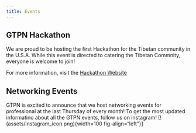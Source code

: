 ```yaml
---
title: Events
---
```


## GTPN Hackathon
We are proud to be hosting the first Hackathon for the Tibetan community in the U.S.A.
While this event is directed to catering the Tibetan Commnity, everyone is welcome to join!

For more information, visit the [Hackathon Website](https://rinchenlama0075.github.io/GTPN-Hackathon/)

## Networking Events
GTPN is excited to announce that we host networking events for professional at the last Thursday of every month! To get the most updated informatino about all the GTPN events, follow us on instagram!
[!(assets/instagram_icon.png){width=100 fig-align="left"}]